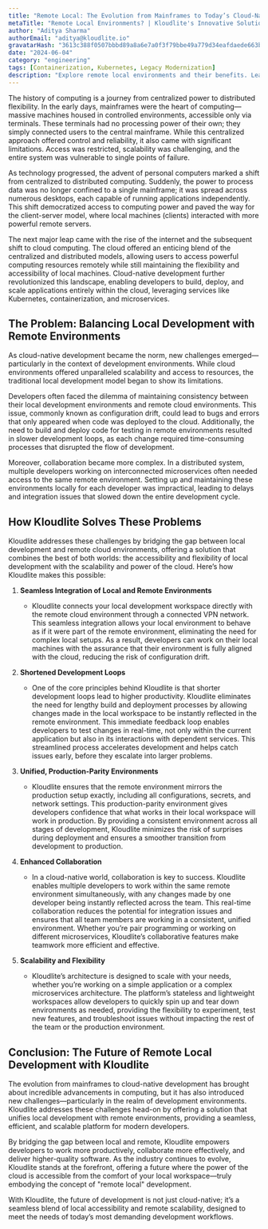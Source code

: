 ```yaml
---
title: "Remote Local: The Evolution from Mainframes to Today’s Cloud-Native Development with Kloudlite"
metaTitle: "Remote Local Environments? | Kloudlite's Innovative Solution"
author: "Aditya Sharma"
authorEmail: "aditya@kloudlite.io"
gravatarHash: "3613c388f0507bbbd89a8a6e7a0f3f79bbe49a779d34eafdaede663b3f2a2542"
date: "2024-06-04"
category: "engineering"
tags: [Containerization, Kubernetes, Legacy Modernization]
description: "Explore remote local environments and their benefits. Learn how Kloudlite's open-source, unified platform enhances development with seamless integration, scalability, and cost-effectiveness"
---
```


The history of computing is a journey from centralized power to distributed flexibility. In the early days, mainframes were the heart of computing—massive machines housed in controlled environments, accessible only via terminals. These terminals had no processing power of their own; they simply connected users to the central mainframe. While this centralized approach offered control and reliability, it also came with significant limitations. Access was restricted, scalability was challenging, and the entire system was vulnerable to single points of failure.

As technology progressed, the advent of personal computers marked a shift from centralized to distributed computing. Suddenly, the power to process data was no longer confined to a single mainframe; it was spread across numerous desktops, each capable of running applications independently. This shift democratized access to computing power and paved the way for the client-server model, where local machines (clients) interacted with more powerful remote servers.

The next major leap came with the rise of the internet and the subsequent shift to cloud computing. The cloud offered an enticing blend of the centralized and distributed models, allowing users to access powerful computing resources remotely while still maintaining the flexibility and accessibility of local machines. Cloud-native development further revolutionized this landscape, enabling developers to build, deploy, and scale applications entirely within the cloud, leveraging services like Kubernetes, containerization, and microservices.

## The Problem: Balancing Local Development with Remote Environments

As cloud-native development became the norm, new challenges emerged—particularly in the context of development environments. While cloud environments offered unparalleled scalability and access to resources, the traditional local development model began to show its limitations.

Developers often faced the dilemma of maintaining consistency between their local development environments and remote cloud environments. This issue, commonly known as configuration drift, could lead to bugs and errors that only appeared when code was deployed to the cloud. Additionally, the need to build and deploy code for testing in remote environments resulted in slower development loops, as each change required time-consuming processes that disrupted the flow of development.

Moreover, collaboration became more complex. In a distributed system, multiple developers working on interconnected microservices often needed access to the same remote environment. Setting up and maintaining these environments locally for each developer was impractical, leading to delays and integration issues that slowed down the entire development cycle.

## How Kloudlite Solves These Problems

Kloudlite addresses these challenges by bridging the gap between local development and remote cloud environments, offering a solution that combines the best of both worlds: the accessibility and flexibility of local development with the scalability and power of the cloud. Here’s how Kloudlite makes this possible:

1. **Seamless Integration of Local and Remote Environments**
   - Kloudlite connects your local development workspace directly with the remote cloud environment through a connected VPN network. This seamless integration allows your local environment to behave as if it were part of the remote environment, eliminating the need for complex local setups. As a result, developers can work on their local machines with the assurance that their environment is fully aligned with the cloud, reducing the risk of configuration drift.

2. **Shortened Development Loops**
   - One of the core principles behind Kloudlite is that shorter development loops lead to higher productivity. Kloudlite eliminates the need for lengthy build and deployment processes by allowing changes made in the local workspace to be instantly reflected in the remote environment. This immediate feedback loop enables developers to test changes in real-time, not only within the current application but also in its interactions with dependent services. This streamlined process accelerates development and helps catch issues early, before they escalate into larger problems.

3. **Unified, Production-Parity Environments**
   - Kloudlite ensures that the remote environment mirrors the production setup exactly, including all configurations, secrets, and network settings. This production-parity environment gives developers confidence that what works in their local workspace will work in production. By providing a consistent environment across all stages of development, Kloudlite minimizes the risk of surprises during deployment and ensures a smoother transition from development to production.

4. **Enhanced Collaboration**
   - In a cloud-native world, collaboration is key to success. Kloudlite enables multiple developers to work within the same remote environment simultaneously, with any changes made by one developer being instantly reflected across the team. This real-time collaboration reduces the potential for integration issues and ensures that all team members are working in a consistent, unified environment. Whether you’re pair programming or working on different microservices, Kloudlite’s collaborative features make teamwork more efficient and effective.

5. **Scalability and Flexibility**
   - Kloudlite’s architecture is designed to scale with your needs, whether you’re working on a simple application or a complex microservices architecture. The platform’s stateless and lightweight workspaces allow developers to quickly spin up and tear down environments as needed, providing the flexibility to experiment, test new features, and troubleshoot issues without impacting the rest of the team or the production environment.

## Conclusion: The Future of Remote Local Development with Kloudlite

The evolution from mainframes to cloud-native development has brought about incredible advancements in computing, but it has also introduced new challenges—particularly in the realm of development environments. Kloudlite addresses these challenges head-on by offering a solution that unifies local development with remote environments, providing a seamless, efficient, and scalable platform for modern developers.

By bridging the gap between local and remote, Kloudlite empowers developers to work more productively, collaborate more effectively, and deliver higher-quality software. As the industry continues to evolve, Kloudlite stands at the forefront, offering a future where the power of the cloud is accessible from the comfort of your local workspace—truly embodying the concept of "remote local" development.

With Kloudlite, the future of development is not just cloud-native; it’s a seamless blend of local accessibility and remote scalability, designed to meet the needs of today’s most demanding development workflows.